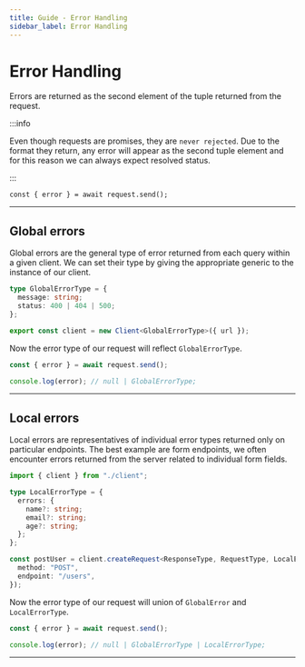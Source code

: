 ```yaml
---
title: Guide - Error Handling
sidebar_label: Error Handling
---
```


# Error Handling

Errors are returned as the second element of the tuple returned from the request.

:::info

Even though requests are promises, they are `never rejected`. Due to the format they return, any error will appear as
the second tuple element and for this reason we can always expect resolved status.

:::

```tsx
const { error } = await request.send();
```

---

## Global errors

Global errors are the general type of error returned from each query within a given client. We can set their type by
giving the appropriate generic to the instance of our client.

```ts
type GlobalErrorType = {
  message: string;
  status: 400 | 404 | 500;
};

export const client = new Client<GlobalErrorType>({ url });
```

Now the error type of our request will reflect `GlobalErrorType`.

```ts
const { error } = await request.send();

console.log(error); // null | GlobalErrorType;
```

---

## Local errors

Local errors are representatives of individual error types returned only on particular endpoints. The best example are
form endpoints, we often encounter errors returned from the server related to individual form fields.

```ts
import { client } from "./client";

type LocalErrorType = {
  errors: {
    name?: string;
    email?: string;
    age?: string;
  };
};

const postUser = client.createRequest<ResponseType, RequestType, LocalErrorType>()({
  method: "POST",
  endpoint: "/users",
});
```

Now the error type of our request will union of `GlobalError` and `LocalErrorType`.

```ts
const { error } = await request.send();

console.log(error); // null | GlobalErrorType | LocalErrorType;
```

---
